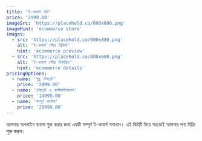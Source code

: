 ```yaml
---
title: 'ই-কমার্স কিট'
price: '2999.00'
imageSrc: 'https://placehold.co/800x800.png'
imageHint: 'ecommerce store'
images:
  - src: 'https://placehold.co/800x800.png'
    alt: 'ই-কমার্স স্টোর প্রিভিউ'
    hint: 'ecommerce preview'
  - src: 'https://placehold.co/800x600.png'
    alt: 'ই-কমার্স স্টোর বিস্তারিত'
    hint: 'ecommerce details'
pricingOptions:
  - name: 'শুধু টেমপ্লেট'
    price: '2999.00'
  - name: 'টেমপ্লেট ও কাস্টমাইজেশন'
    price: '14999.00'
  - name: 'সম্পূর্ণ কাস্টম'
    price: '29999.00'
---
```

আপনার অনলাইন ব্যবসা শুরু করার জন্য একটি সম্পূর্ণ ই-কমার্স সমাধান। এই কিটটি দিয়ে সহজেই আপনার পণ্য বিক্রি শুরু করুন।